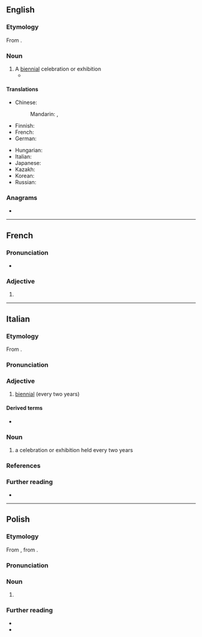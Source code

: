 {{also|biennálé}}
==English==

===Etymology===
From {{bor|en|it|biennale}}.

===Noun===
{{en-noun}}

# A [[biennial]] celebration or exhibition
#* {{quote-journal|en|2007|February 25|William Shaw|We Are Not a Muse|New York Times|url=http://www.nytimes.com/2007/02/25/magazine/25stylefrancesca.t.html
|passage=In Venice for the 2005 '''biennale''' with the architect David Adjaye and the artist Olafur Eliasson. 6.}}

====Translations====
{{trans-top|a biennial celebration or exhibition}}
* Chinese:
*: Mandarin: {{t|cmn|雙年展|sc=Hani}}, {{t|cmn|双年展|tr=shuāngniánzhǎn|sc=Hani}} {{qualifier|exhibition}}
* Finnish: {{t+|fi|biennaali}}
* French: {{t+|fr|biennale|f}}
* German: {{t+|de|Biennale|f}}
{{trans-mid}}
* Hungarian: {{t+|hu|biennálé}}
* Italian: {{t+|it|biennale|f}}
* Japanese: {{t|ja|ビエンナーレ|tr=biennāre|sc=Jpan}}
* Kazakh: {{t|kk|биеннале}}
* Korean: {{t|ko|비엔날레|sc=Kore}}
* Russian: {{t+|ru|биенна́ле|n}}
{{trans-bottom}}

===Anagrams===
* {{anagrams|en|a=abeeilnn|balenine|labenine}}

----

==French==

===Pronunciation===
* {{audio|fr|LL-Q150 (fra)-DSwissK-biennale.wav|Audio (Switzerland)}}

===Adjective===
{{head|fr|adjective form}}

# {{feminine singular of|fr|biennal}}

----

==Italian==

===Etymology===
From {{der|it|LL.|biennalis}}.

===Pronunciation===
{{it-pr|bi.ennàle<ref:{{R:it:DiPI|bienne}}>}}

===Adjective===
{{it-adj}}

# [[biennial]] (every two years)

====Derived terms====
* {{l|it|biennalmente}}

===Noun===
{{it-noun|f}}

# a celebration or exhibition held every two years

===References===
<references />

===Further reading===
* {{R:it:Treccani}}

----

==Polish==
{{wp|lang=pl}}

===Etymology===
From {{bor|pl|it|biennale}}, from {{der|pl|LL.|biennalis}}.

===Pronunciation===
{{pl-p}}

===Noun===
{{pl-noun|n|indecl=yes}}

# {{l|en|biennale}}

===Further reading===
* {{R:pl:WSJP}}
* {{R:PWN}}